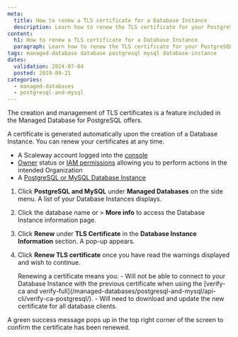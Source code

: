 ```yaml
---
meta:
  title: How to renew a TLS certificate for a Database Instance
  description: Learn how to renew the TLS certificate for your PostgreSQL and MySQL databases.
content:
  h1: How to renew a TLS certificate for a Database Instance
  paragraph: Learn how to renew the TLS certificate for your PostgreSQL and MySQL databases.
tags: managed-database database postgresql mysql database-instance
dates:
  validation: 2024-07-04
  posted: 2019-09-21
categories:
  - managed-databases
  - postgresql-and-mysql
---
```


The creation and management of TLS certificates is a feature included in the Managed Database for PostgreSQL offers.

A certificate is generated automatically upon the creation of a Database Instance. You can renew your certificates at any time.

<Macro id="requirements" />

- A Scaleway account logged into the [console](https://console.scaleway.com/)
- [Owner](/identity-and-access-management/iam/concepts/#owner/) status or [IAM permissions](/identity-and-access-management/iam/concepts/#permission/) allowing you to perform actions in the intended Organization
- A [PostgreSQL or MySQL Database Instance](/managed-databases/postgresql-and-mysql/quickstart/)

1. Click **PostgreSQL and MySQL** under **Managed Databases** on the side menu. A list of your Database Instances displays.
2. Click the database name or <Icon name="more" /> > **More info** to access the Database Instance information page.
3. Click **Renew** under **TLS Certificate** in the **Database Instance Information** section. A pop-up appears.
4. Click **Renew TLS certificate** once you have read the warnings displayed and wish to continue.

    <Message type="important">
      Renewing a certificate means you:
        - Will not be able to connect to your Database Instance with the previous certificate when using the [verify-ca and verify-full](/managed-databases/postgresql-and-mysql/api-cli/verify-ca-postgresql/).
        - Will need to download and update the new certificate for all database clients.
    </Message>

A green success message pops up in the top right corner of the screen to confirm the certificate has been renewed.


